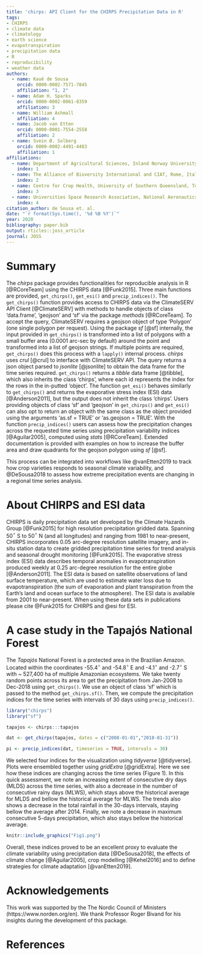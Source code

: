 ```yaml
---
title: 'chirps: API Client for the CHIRPS Precipitation Data in R'
tags:
- CHIRPS
- climate data
- climatology
- earth science
- evapotranspiration
- precipitation data
- R
- reproducibility
- weather data
authors:
  - name: Kauê de Sousa
    orcid: 0000-0002-7571-7845
    affiliation: "1, 2"
  - name: Adam H. Sparks
    orcid: 0000-0002-0061-8359
    affiliation: 3
  - name: William Ashmall
    affiliation: 4
  - name: Jacob van Etten
    orcid: 0000-0001-7554-2558
    affiliation: 2
  - name: Svein Ø. Solberg
    orcid: 0000-0002-4491-4483
    affiliation: 1
affiliations:
  - name: Department of Agricultural Sciences, Inland Norway University of Applied Sciences, Hamar, Norway
    index: 1
  - name: The Alliance of Bioversity International and CIAT, Rome, Italy
    index: 2
  - name: Centre for Crop Health, University of Southern Queensland, Toowoomba, Australia
    index: 3
  - name: Universities Space Research Association, National Aeronautics and Space Administration (NASA), Huntsville, USA
    index: 4
citation_author: de Sousa et. al.
date: "`r format(Sys.time(), '%d %B %Y')`"
year: 2020
bibliography: paper.bib
output: rticles::joss_article
journal: JOSS
---
```


# Summary

The *chirps* package provides functionalities for reproducible analysis in R [@RCoreTeam] using the CHIRPS data [@Funk2015]. Three main functions are provided, `get_chirps()`, `get_esi()` and `precip_indices()`. The `get_chirps()` function provides access to CHIRPS data via the ClimateSERV API Client [@ClimateSERV] with methods to handle objects of class 'data.frame', 'geojson' and 'sf' via the package *methods* [@RCoreTeam]. To accept the query, ClimateSERV requires a geojson object of type 'Polygon' (one single polygon per request). Using the package *sf* [@sf] internally, the input provided in `get_chirps()` is transformed into a list of polygons with a small buffer area (0.0001 arc-sec by default) around the point and transformed into a list of geojson strings. If multiple points are required, `get_chirps()` does this process with a `lapply()` internal process. *chirps* uses *crul* [@crul] to interface with ClimateSERV API. The query returns a json object parsed to *jsonlite* [@jsonlite] to obtain the data frame for the time series required. `get_chirps()` returns a *tibble* data frame [@tibble], which also inherits the class 'chirps', where each id represents the index for the rows in the in-putted 'object'. The function `get_esi()` behaves similarly to `get_chirps()` and returns the evaporative stress index (ESI) data [@Anderson2011], but the output does not inherit the class 'chirps'. Users providing objects of class 'sf' and 'geojson' in `get_chirps()` and `get_esi()` can also opt to return an object with the same class as the object provided using the arguments 'as.sf = TRUE' or 'as.geojson = TRUE'. With the function `precip_indices()` users can assess how the precipitation changes across the requested time series using precipitation variability indices [@Aguilar2005], computed using *stats* [@RCoreTeam]. Extended documentation is provided with examples on how to increase the buffer area and draw quadrants for the geojson polygon using *sf* [@sf].

This process can be integrated into workflows like @vanEtten2019 to track how crop varieties responds to seasonal climate variability, and @DeSousa2018 to assess how extreme precipitation events are changing in a regional time series analysis. 

# About CHIRPS and ESI data

CHIRPS is daily precipitation data set developed by the Climate Hazards Group [@Funk2015] for high resolution precipitation gridded data. Spanning 50$^{\circ}$ S to 50$^{\circ}$ N (and all longitudes) and ranging from 1981 to near-present, CHIRPS incorporates 0.05 arc-degree resolution satellite imagery, and in-situ station data to create gridded precipitation time series for trend analysis and seasonal drought monitoring [@Funk2015]. The evaporative stress index (ESI) data describes temporal anomalies in evapotranspiration produced weekly at 0.25 arc-degree resolution for the entire globe [@Anderson2011]. The ESI data is based on satellite observations of land surface temperature, which are used to estimate water loss due to evapotranspiration (the sum of evaporation and plant transpiration from the Earth's land and ocean surface to the atmosphere). The ESI data is available from 2001 to near-present. When using these data sets in publications please cite @Funk2015 for CHIRPS and @esi for ESI.


# A case study in the Tapajós National Forest

The *Tapajós* National Forest is a protected area in the Brazilian Amazon. Located within the coordinates -55.4$^{\circ}$ and -54.8$^{\circ}$ E and -4.1$^{\circ}$ and -2.7$^{\circ}$ S with ~ 527,400 ha of multiple Amazonian ecosystems. We take twenty random points across its area to get the precipitation from Jan-2008 to Dec-2018 using `get_chirps()`. We use an object of class 'sf' which is passed to the method `get_chirps.sf()`. Then, we compute the precipitation indices for the time series with intervals of 30 days using `precip_indices()`.

```r
library("chirps")
library("sf")

tapajos <- chirps:::tapajos

dat <- get_chirps(tapajos, dates = c("2008-01-01","2018-01-31"))

pi <- precip_indices(dat, timeseries = TRUE, intervals = 30)

```

We selected four indices for the visualization using *tidyverse* [@tidyverse]. Plots were ensembled together using *gridExtra* [@gridExtra]. Here we see how these indices are changing across the time series (Figure 1). In this quick assessment, we note an increasing extent of consecutive dry days (MLDS) across the time series, with also a decrease in the number of consecutive rainy days (MLWS), which stays above the historical average for MLDS and bellow the historical average for MLWS. The trends also shows a decrease in the total rainfall in the 30-days intervals, staying bellow the average after 2014. Finally, we note a decrease in maximum consecutive 5-days precipitation, which also stays bellow the historical average. 

```r
knitr::include_graphics("Fig1.png")
```

Overall, these indices proved to be an excellent proxy to evaluate the climate variability using precipitation data [@DeSousa2018], the effects of climate change [@Aguilar2005], crop modelling [@Kehel2016] and to define strategies for climate adaptation [@vanEtten2019].


# Acknowledgements

This work was supported by the The Nordic Council of Ministers (https://www.norden.org/en). We thank Professor Roger Bivand for his insights during the development of this package.


# References